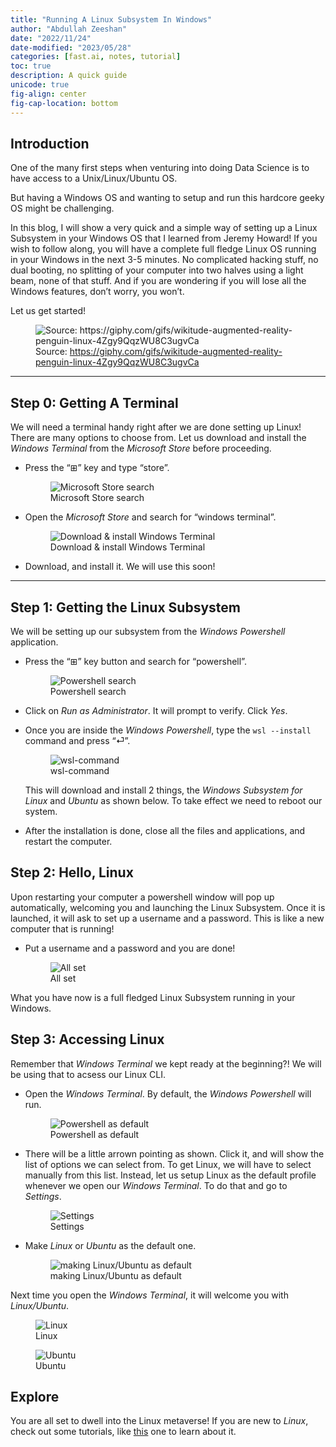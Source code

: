 ```yaml
---
title: "Running A Linux Subsystem In Windows"
author: "Abdullah Zeeshan"
date: "2022/11/24"
date-modified: "2023/05/28"
categories: [fast.ai, notes, tutorial]
toc: true
description: A quick guide
unicode: true
fig-align: center
fig-cap-location: bottom
---
```


## Introduction

One of the many first steps when venturing into doing Data Science is to have access to a Unix/Linux/Ubuntu OS.

But having a Windows OS and wanting to setup and run this hardcore geeky OS might be challenging.

In this blog, I will show a very quick and a simple way of setting up a Linux Subsystem in your Windows OS that I learned from Jeremy Howard! If you wish to follow along, you will have a complete full fledge Linux OS running in your Windows in the next 3-5 minutes. No complicated hacking stuff, no dual booting, no splitting of your computer into two halves using a light beam, none of that stuff. And if you are wondering if you will lose all the Windows features, don't worry, you won't. 

Let us get started!

![Source: <https://giphy.com/gifs/wikitude-augmented-reality-penguin-linux-4Zgy9QqzWU8C3ugvCa>](linux_getting_started.gif)

---

## Step 0: Getting A Terminal

We will need a terminal handy right after we are done setting up Linux! There are many options to choose from. Let us download and install the *Windows Terminal* from the *Microsoft Store* before proceeding.

- Press the "&#8862;" key and type "store".

	![Microsoft Store search](store.png)

- Open the *Microsoft Store* and search for "windows terminal".

	![Download & install Windows Terminal](windows_terminal.png)

- Download, and install it. We will use this soon!

---

## Step 1: Getting the Linux Subsystem

We will be setting up our subsystem from the *Windows Powershell* application.

- Press the "&#8862;" key button and search for "powershell". 

	![Powershell search](powershell.png)

- Click on *Run as Administrator*. It will prompt to verify. Click *Yes*.

- Once you are inside the *Windows Powershell*, type the `wsl --install` command and press "&#9166;".

	![wsl-command](wsl_command.png)

	This will download and install 2 things, the *Windows Subsystem for Linux* and *Ubuntu* as shown below. To take effect we need to reboot our system.

- After the installation is done, close all the files and applications, and restart the computer.

## Step 2: Hello, Linux

Upon restarting your computer a powershell window will pop up automatically, welcoming you and launching the Linux Subsystem. Once it is launched, it will ask to set up a username and a password. This is like a new computer that is running!

- Put a username and a password and you are done! 

	![All set](done.png)

What you have now is a full fledged Linux Subsystem running in your Windows. 

## Step 3: Accessing Linux

Remember that *Windows Terminal* we kept ready at the beginning?! We will be using that to acsess our Linux CLI.

- Open the *Windows Terminal*. By default, the *Windows Powershell* will run.

	![Powershell as default](default.png)

- There will be a little arrown pointing as shown. Click it, and will show the list of options we can select from. To get Linux, we will have to select manually from this list. Instead, let us setup Linux as the default profile whenever we open our *Windows Terminal*. To do that and go to *Settings*.

	![Settings](go_to_settings.png)

- Make *Linux* or *Ubuntu* as the default one.

	![making Linux/Ubuntu as default](make_changes.png)

Next time you open the *Windows Terminal*, it will welcome you with *Linux/Ubuntu*.

::: {layout-ncol=2}

![Linux](linux.png)

![Ubuntu](ubuntu.png)
:::

## Explore

You are all set to dwell into the Linux metaverse! If you are new to *Linux*, check out some tutorials, like [this](https://ryanstutorials.net/linuxtutorial/) one to learn about it.


